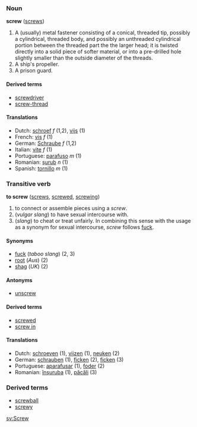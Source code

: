 ===Noun===
'''screw''' ([[screws]])

#A (usually) metal fastener consisting of a conical, threaded tip, possibly a cylindrical, threaded body, and possibly an unthreaded cylindrical portion between the threaded part the the larger head; it is twisted directly into a solid piece of softer material, or into a pre-drilled hole slightly smaller than the outside diameter of the threads.
#A ship's propeller.
#A prison guard.

====Derived terms====
*[[screwdriver]]
*[[screw-thread]]

====Translations====
*Dutch: [[schroef]] ''f'' (1,2), [[vijs]] (1)
*French: [[vis]] ''f'' (1)
*German: [[Schraube]] ''f'' (1,2)
*Italian: [[vite]] ''f'' (1)
*Portuguese: [[parafuso]] ''m'' (1)
*Romanian: [[şurub]] ''n'' (1)
*Spanish: [[tornillo]] ''m'' (1)

===Transitive verb===
'''to screw''' ([[screws]], [[screwed]], [[screwing]])

#to connect or assemble pieces using a ''screw''.
#(''vulgar slang'') to have sexual intercourse with.
#(''slang'') to cheat or treat unfairly.  In combining this sense with the usage as a synonym for sexual intercourse, ''screw'' follows [[fuck]].

====Synonyms====
*[[fuck]] (''taboo slang'') (2, 3)
*[[root]] (''Aus'') (2)
*[[shag]] (''UK'') (2)

====Antonyms====
*[[unscrew]]

====Derived terms====
*[[screwed]]
*[[screw in]]

====Translations====
*Dutch: [[schroeven]] (1), [[vijzen]] (1), [[neuken]] (2)
*German: [[schrauben]] (1), [[ficken]] (2), [[ficken]] (3)
*Portuguese: [[aparafusar]] (1), [[foder]] (2)
*Romanian: [[înşuruba]] (1), [[păcăli]] (3)

===Derived terms===
*[[screwball]]
*[[screwy]]

[[sv:Screw]]
